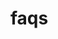 # faqs


<ul className="grid grid-cols-1 md:grid-cols-2 lg:grid-cols-3 xl:grid-cols-4 gap-4 -ml-6">

<ReferenceCard
    title="Bugs, Support, and Feedback"
    description="Familiarize yourself with common issues and bug reports within our OpenBB"
    url="faqs/Bugs, Support, and Feedback"
/>
<ReferenceCard
    title="Data and Sources"
    description="The page discusses the data sources and functionalities of OpenBB, an"
    url="faqs/Data and Sources"
/>
<ReferenceCard
    title="Developer Issues"
    description="This page helps with frequently asked questions regarding debugging,"
    url="faqs/Developer Issues"
/>
<ReferenceCard
    title="General Operation"
    description="Learn how to overcome system-related issues by enabling the 'developer"
    url="faqs/General Operation"
/>
<ReferenceCard
    title="Installation and Updates"
    description="This page provides comprehensive insights about installing and updating"
    url="faqs/Installation and Updates"
/>
<ReferenceCard
    title="Launching"
    description="Comprehensive troubleshooting guide for various software and system compatibility"
    url="faqs/Launching"
/>
</ul>
